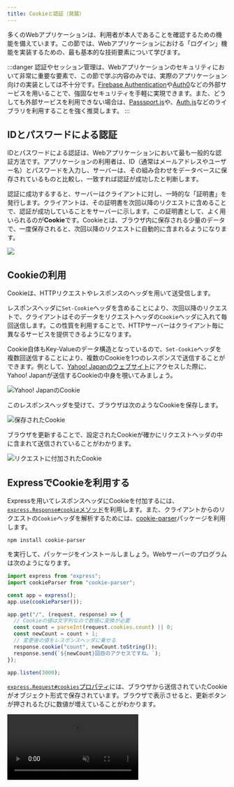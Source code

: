 ```yaml
---
title: Cookieと認証（発展）
---
```



多くのWebアプリケーションは、利用者が本人であることを確認するための機能を備えています。この節では、Webアプリケーションにおける「ログイン」機能を実装するための、最も基本的な技術要素について学びます。

:::danger
認証やセッション管理は、Webアプリケーションのセキュリティにおいて非常に重要な要素で、この節で学ぶ内容のみでは、実際のアプリケーション向けの実装としては不十分です。[Firebase Authentication](https://firebase.google.com/products/auth)や[Auth0](https://auth0.com/)などの外部サービスを用いることで、強固なセキュリティを手軽に実現できます。また、どうしても外部サービスを利用できない場合は、[Passsport.js](https://www.passportjs.org/)や、[Auth.js](https://authjs.dev/)などのライブラリを利用することを強く推奨します。
:::

## IDとパスワードによる認証

IDとパスワードによる認証は、Webアプリケーションにおいて最も一般的な認証方法です。アプリケーションの利用者は、ID（通常はメールアドレスやユーザー名）とパスワードを入力し、サーバーは、その組み合わせをデータベースに保存されているものと比較し、一致すれば認証が成功したと判断します。

認証に成功するすると、サーバーはクライアントに対し、一時的な「証明書」を発行します。クライアントは、その証明書を次回以降のリクエストに含めることで、認証が成功していることをサーバーに示します。この証明書として、よく用いられるのが**Cookie**です。Cookieとは、ブラウザ内に保存される少量のデータで、一度保存されると、次回以降のリクエストに自動的に含まれるようになります。

![](./basic-flow.drawio.svg)

## Cookieの利用

Cookieは、HTTPリクエストやレスポンスの<Term type="httpHeaderBody">ヘッダ</Term>を用いて送受信します。

レスポンスヘッダに`Set-Cookie`ヘッダを含めることにより、次回以降のリクエストで、クライアントはそのデータをリクエストヘッダの`Cookie`ヘッダに入れて毎回送信します。この性質を利用することで、HTTPサーバーはクライアント毎に異なるサービスを提供できるようになります。

Cookie自体もKey-Valueのデータ構造となっているので、`Set-Cookie`ヘッダを複数回送信することにより、複数のCookieを1つのレスポンスで送信することができます。例として、[Yahoo! Japanのウェブサイト](https://www.yahoo.co.jp/)にアクセスした際に、Yahoo! Japanが送信するCookieの中身を覗いてみましょう。

![Yahoo! JapanのCookie](./yahoo-cookies.png)

このレスポンスヘッダを受けて、ブラウザは次のようなCookieを保存します。

![保存されたCookie](./saved-cookies.png)

ブラウザを更新することで、設定されたCookieが確かにリクエストヘッダの中に含まれて送信されていることがわかります。

![リクエストに付加されたCookie](./sent-cookies.png)

## ExpressでCookieを利用する

Expressを用いてレスポンスヘッダにCookieを付加するには、[`express.Response#cookie`メソッド](https://expressjs.com/ja/api.html#res.cookie)を利用します。また、クライアントからのリクエストの`Cookie`ヘッダを解析するためには、[cookie-parser](https://www.npmjs.com/package/cookie-parser)パッケージを利用します。

```shell
npm install cookie-parser
```

を実行して、パッケージをインストールしましょう。Webサーバーのプログラムは次のようになります。

```javascript title="main.mjs"
import express from "express";
import cookieParser from "cookie-parser";

const app = express();
app.use(cookieParser());

app.get("/", (request, response) => {
  // Cookieの値は文字列なので数値に変換が必要
  const count = parseInt(request.cookies.count) || 0;
  const newCount = count + 1;
  // 変更後の値をレスポンスヘッダに乗せる
  response.cookie("count", newCount.toString());
  response.send(`${newCount}回目のアクセスですね。`);
});

app.listen(3000);
```

[`express.Request#cookies`プロパティ](https://expressjs.com/ja/api.html#req.cookies)には、ブラウザから送信されていたCookieがオブジェクト形式で保存されています。ブラウザで表示させると、更新ボタンが押されるたびに数値が増えていることがわかります。

<video src={cookieCounterVideo} controls muted />

プログラムの流れを整理すると、次の図のようになります。

![プログラムの流れ](./cookie-counter-timeline.png)

### 確認問題

- Chromeの開発者ツールを用いて、リクエストヘッダとレスポンスヘッダの内容を確認してみましょう。
- シークレットモードでページを開くと値はどうなるでしょうか。

## Cookieを用いた認証

ユーザー名とパスワードを用いて認証するタイプのアプリケーションを考えてみましょう。ユーザー名とパスワードを、そのままCookieに入れてしまうと、データが悪意のある第三者に奪われてしまうリスクが高まります。

このため、ログインが成功したタイミングで、クライアントに対してランダムなIDを発行し、Cookieに保存させておくことが一般的です（**セッションID**と呼ばれる）。次回以降のアクセスでは、このセッションIDを用いて認証を行います。このフローを図にすると、次のようになります。

![セッション](./session.png)

### 演習問題

ユーザーが自分のユーザー名とパスワードでログインし、プロフィールを表示できるウェブアプリケーションを作成してみましょう。

`schema.prisma`は次の通りとします。

```javascript title="schema.prisma"
model User {
  id       Int    @id @default(autoincrement())
  username String @unique
  password String
}

model Session {
  id     String @id // 一意でランダムなID
  userId Int // UserのID
}
```
